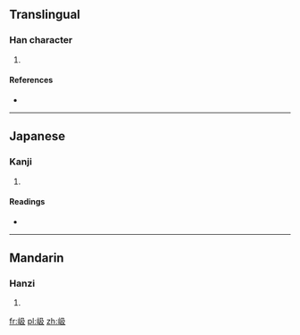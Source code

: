 ==Translingual==

===Han character===
{{Han char|rn=46|rad=山|as=04|sn=7|four=2724<sub>7</sub>|canj=山弓竹水 (UNHE), X山弓竹水 (XUNHE)}}

# {{defn|Han|sort=山04}}

====References====
* {{Han ref|kx=0308.170|dkj=07928|dj=0607.340|hdz=10764.180|uh=5C8B|ud=23691|bh=CAC3|bd=51907}}

----

==Japanese==

===Kanji===
{{ja-kanji|grade=|rs=山04}}

# {{defn|Japanese|sort=山04}}

====Readings====
* {{ja-readings|on=[[ごう]] (gō)|kun=}}

----

==Mandarin==

===Hanzi===
{{cmn-hanzi|pin=[[è]] ([[e4]])|wg=o<sup>4</sup>}}

# {{defn|Mandarin|sort=山04}}

[[fr:岋]]
[[pl:岋]]
[[zh:岋]]